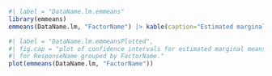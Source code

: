 
```r
#| label = "DataName.lm.emmeans"
library(emmeans)
emmeans(DataName.lm, "FactorName") |> kable(caption="Estimated marginal means for ResponseName, grouped by FactorName.")
```


```r
#| label = "DataName.lm.emmeansPlotted",
#| fig.cap = "plot of confidence intervals for estimated marginal means
#| for ResponseName grouped by FactorName."
plot(emmeans(DataName.lm, "FactorName"))
```

